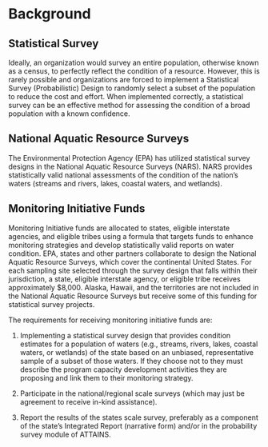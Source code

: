# Background {-}

## Statistical Survey {-}
Ideally, an organization would survey an entire population, otherwise known as a census, to perfectly reflect the condition of a resource. However, this is rarely possible and organizations are forced to implement a Statistical Survey (Probabilistic) Design to randomly select a subset of the population to reduce the cost and effort. When implemented correctly, a statistical survey can be an effective method for assessing the condition of a broad population with a known confidence.


## National Aquatic Resource Surveys {-}
The Environmental Protection Agency (EPA) has utilized statistical survey designs in the National Aquatic Resource Surveys (NARS). NARS provides statistically valid national assessments of the condition of the nation’s waters (streams and rivers, lakes, coastal waters, and wetlands). 


## Monitoring Initiative Funds {-}
Monitoring Initiative funds are allocated to states, eligible interstate agencies, and eligible tribes using a formula that targets funds to enhance monitoring strategies and develop statistically valid reports on water condition. EPA, states and other partners collaborate to design the National Aquatic Resource Surveys, which cover the continental United States. For each sampling site selected through the survey design that falls within their jurisdiction, a state, eligible interstate agency, or eligible tribe receives approximately $8,000. Alaska, Hawaii, and the territories are not included in the National Aquatic Resource Surveys but receive some of this funding for statistical survey projects.

The requirements for receiving monitoring initiative funds are:

1. Implementing a statistical survey design that provides condition estimates for a population of waters (e.g., streams, rivers, lakes, coastal waters, or wetlands) of the state based on an unbiased, representative sample of a subset of those waters. If they choose not to they must describe the program capacity development activities they are proposing and link them to their monitoring strategy.

2. Participate in the national/regional scale surveys (which may just be agreement to receive in-kind assistance).

3. Report the results of the states scale survey, preferably as a component of the state’s Integrated Report (narrative form) and/or in the probability survey module of ATTAINS.


